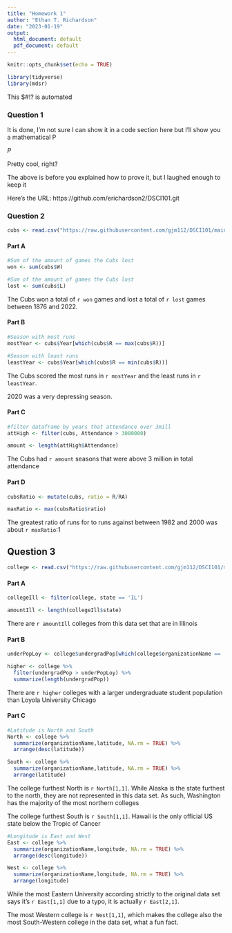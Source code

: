 ```yaml
---
title: "Homework 1"
author: "Ethan T. Richardson"
date: "2023-01-19"
output:
  html_document: default
  pdf_document: default
---
```


```r
knitr::opts_chunk$set(echo = TRUE)
```

```r
library(tidyverse)
library(mdsr)
```

This $#!? is automated


### Question 1

It is done, I'm not sure I can show it in a code section here but I'll show you a mathematical P

$P$

Pretty cool, right?

The above is before you explained how to prove it, but I laughed enough to keep it

Here's the URL: https://github.com/erichardson2/DSCI101.git

### Question 2

```r
cubs <- read.csv("https://raw.githubusercontent.com/gjm112/DSCI101/main/data/cubs_all_time.csv")
```

#### Part A

```r
#Sum of the amount of games the Cubs lost
won <- sum(cubs$W)

#Sum of the amount of games the Cubs lost
lost <- sum(cubs$L)
```

The Cubs won a total of `r won` games and lost a total of `r lost` games between 1876 and 2022.

#### Part B

```r
#Season with most runs
mostYear <- cubs$Year[which(cubs$R == max(cubs$R))]

#Season with least runs
leastYear <- cubs$Year[which(cubs$R == min(cubs$R))]
```

The Cubs scored the most runs in `r mostYear` and the least runs in `r leastYear`. 

2020 was a very depressing season.

#### Part C

```r
#filter dataframe by years that attendance over 3mill
attHigh <- filter(cubs, Attendance > 3000000)

amount <- length(attHigh$Attendance)
```
The Cubs had `r amount` seasons that were above 3 million in total attendance


#### Part D

```r
cubsRatio <- mutate(cubs, ratio = R/RA)

maxRatio <- max(cubsRatio$ratio)
```

The greatest ratio of runs for to runs against between 1982 and 2000 was about `r maxRatio`:1

## Question 3

```r
college <- read.csv("https://raw.githubusercontent.com/gjm112/DSCI101/main/data/top_colleges_2022.csv")
```

#### Part A

```r
collegeIll <- filter(college, state == 'IL')

amountIll <- length(collegeIll$state)
```

There are `r amountIll` colleges from this data set that are in Illinois

#### Part B

```r
underPopLoy <- college$undergradPop[which(college$organizationName == 'Loyola University Chicago')]

higher <- college %>%
  filter(undergradPop > underPopLoy) %>%
  summarize(length(undergradPop))
```

There are `r higher` colleges with a larger undergraduate student population than Loyola University Chicago


#### Part C

```r
#Latitude is North and South
North <- college %>%
  summarize(organizationName,latitude, NA.rm = TRUE) %>%
  arrange(desc(latitude))

South <- college %>%
  summarize(organizationName,latitude, NA.rm = TRUE) %>%
  arrange(latitude)

```
The college furthest North is `r North[1,1]`. While Alaska is the state furthest to the north, they are not represented in this data set. As such, Washington has the majority of the most northern colleges

The college furthest South is `r South[1,1]`. Hawaii is the only official US state below the Tropic of Cancer


```r
#Longitude is East and West
East <- college %>%
  summarize(organizationName,longitude, NA.rm = TRUE) %>%
  arrange(desc(longitude))

West <- college %>%
  summarize(organizationName,longitude, NA.rm = TRUE) %>%
  arrange(longitude)
```

While the most Eastern University according strictly to the original data set says it's `r East[1,1]` due to a typo, it is actually `r East[2,1]`.

The most Western college is `r West[1,1]`, which makes the college also the most South-Western college in the data set, what a fun fact.
